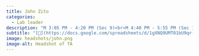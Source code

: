 ```yaml
---
title: John Zito
categories: 
  - Lab leader
description: "M 3:05 PM - 4:20 PM (Sec 9)<br>M 4:40 PM - 5:55 PM (Sec 10)"
subtitle: "[🔗](https://docs.google.com/spreadsheets/d/1gXNQ9UMT01bU9qr-YDsA2GIpslldHmfwPg1gcOj2GTA/edit?usp=sharing)"
image: headshots/john.png
image-alt: Headshot of TA
---
```

